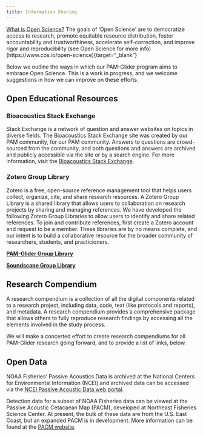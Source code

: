 ```yaml
---
title: Information Sharing
---
```


[What is Open Science?](https://www.cos.io/open-science){target="_blank"}
The goals of 'Open Science' are to democratize access to research, promote equitable resource distribution, foster accountability and trustworthiness, accelerate self-correction, and improve rigor and reproducibility (see Open Science for more info)(https://www.cos.io/open-science){target="_blank"}

Below we outline the ways in which our PAM-Glider program aims to embrace Open Science. This is a work in progress, and we welcome suggestions in how we can improve on these efforts.
 



## Open Educational Resources
### Bioacoustics Stack Exchange
Stack Exchange is a network of question and answer websites on topics in diverse fields. The Bioacoustics Stack Exchange site was created by our PAM community, for our PAM community. Answers to questions are crowd-sourced from the community, and both questions and answers are archived and publicly accessible via the site or by a search engine. For more information, visit the [Bioacoustics Stack Exchange](https://bioacoustics.stackexchange.com/){target="_blank"}. 


### Zotero Group Library
Zotero is a free, open-source reference management tool that helps users collect, organize, cite, and share research resources. A Zotero Group Library is a shared library that allows users to collaboration on research projects by sharing and managing references. We have developed the following Zotero Group Libraries to allow users to identify and share related references. To join and contribute references, first create a Zotero account and request to be a member. These libraries are by no means complete, and our intent is to build a collaborative resource for the broader community of researchers, students, and practicioners.

[**PAM-Glider Group Library**](https://www.zotero.org/groups/5642642/pam-gliders){target="_blank"}

[**Soundscape Group Library**](https://www.zotero.org/groups/58164/soundscape){target="_blank"}



## Research Compendium
A research compendium is a collection of all the digital components related to a research project, including data, code, text (like protocols and reports), and metadata. A research compendium provides a comprehensive package that allows others to fully reproduce research findings by accessing all the elements involved in the study process.

We will make a concerted effort to create research compendiums for all PAM-Glider research going forward, and to provide a list of links, below. 


## Open Data
NOAA Fisheries' Passive Acoustics Data is archived at the National Centers for Environmental Information (NCEI) and archived data can be accessed via the [NCEI Passive Acoustic Data web portal](https://www.ncei.noaa.gov/products/passive-acoustic-data){target="_blank"}. 

Detection data for a subset of NOAA Fisheries data can be viewed at the Passive Acoustic Cetacaean Map (PACM), developed at Northeast Fisheries Science Center. At present, the bulk of these data are from the U.S. East Coast, but an expanded PACM is in development. More information can be found at the [PACM website](https://apps-nefsc.fisheries.noaa.gov/pacm){target="_blank"}.

